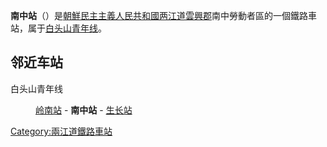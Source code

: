 {{unreferenced|time=2015-02-08T12:59:19+00:00}}
{{朝鮮半島車站資訊
|公司色 = blue
|文字色 = 
|站名 = 南中站
|圖片 = 
|pxl = 
|圖片說明 =
|前一站 = [[岭南站_(两江道)|岭南]]
|前一站距離 = 4.6
|後一站距離 = 5.0
|後一站 = [[生长站|生长]]
|所屬路線 = [[白头山青年线|白头山青年线]]
|距離 = 90.7
|起點站 = [[吉州青年站|吉州青年]]
|諺文 = 남중역
|朝鮮漢字 = 南中驛
|文觀部式 = 
|馬-賴式 = Namjung-yŏk
|副站名 = 
|車站編號 = 
|停站路線數 = 
|所屬公司 = [[朝鮮民主主義人民共和國鐵道省|朝鮮民主主義人民共和國鐵道省]]
|所在地 =[[两江道|两江道]][[雲興郡|雲興郡]]南中勞動者區
|車站構造 = 地面车站
|月台配置 = 
|啟用年月日 =
|廢站年月日 = 
|上下車人次 = 
|統計年度 = 
|轉車 = 
|備註 = 
|全寬備註 = 
}}

'''南中站'''（{{lang-ko|남중역}}）是[[朝鮮民主主義人民共和國|朝鮮民主主義人民共和國]][[两江道|两江道]][[雲興郡|雲興郡]]南中勞動者區的一個鐵路車站，属于[[白头山青年线|白头山青年线]]。

==邻近车站==
白头山青年线
:[[岭南站_(两江道)|岭南站]] - '''南中站''' - [[生长站|生长站]]

{{朝鲜铁路小作品}}

{{白头山青年线}}

[[Category:兩江道鐵路車站|Category:兩江道鐵路車站]]